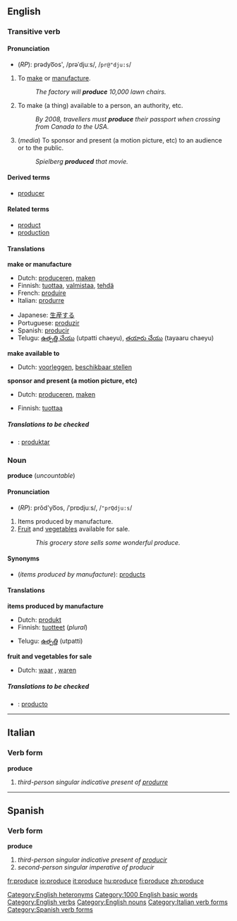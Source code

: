 ==English==

{{rank|support|bit|Indian|825|produce|drawn|field|street}}

===Transitive verb===
{{en-infl-reg-other-e|produc|e||}}

====Pronunciation====
*(''RP''): prədyo͞os', /prəˈdjuːs/, /<tt>pr@"dju:s</tt>/

#To [[make]] or [[manufacture]].
#:''The factory will '''produce''' 10,000 lawn chairs.''
#To make (a thing) available to a person, an authority, etc.
#:''By 2008, travellers must '''produce''' their passport when crossing from Canada to the USA.''
#(''media'') To sponsor and present (a motion picture, etc) to an audience or to the public.
#:''Spielberg '''produced''' that movie.''

====Derived terms====
*[[producer]]

====Related terms====
*[[product]]
*[[production]]

====Translations====

'''make or manufacture'''
{{top}}
*Dutch: [[produceren]], [[maken]]
*Finnish: [[tuottaa]], [[valmistaa]], [[tehdä]]
*French: [[produire]]
*Italian: [[produrre]]
{{mid}}
*Japanese: [[生産]]する
*Portuguese: [[produzir]]
*Spanish: [[producir]]
*Telugu: [[ఉత్పత్తి చేయు]] (utpatti chaeyu), [[తయారు చేయు]] (tayaaru chaeyu)
{{bottom}}

'''make available to'''
{{top}}
*Dutch: [[voorleggen]], [[beschikbaar stellen]]
{{mid}}
{{bottom}}

'''sponsor and present (a motion picture, etc)'''
{{top}}
*Dutch: [[produceren]], [[maken]]
{{mid}}
*Finnish: [[tuottaa]]
{{bottom}}

=====Translations to be checked=====
<!--Remove this section once all of the translations below have been moved into the tables above.-->
{{checktrans}}
*{{ttbc|Ido}}: [[produktar]]

===Noun===
'''produce''' (''uncountable'')

====Pronunciation====
*(''RP''): prŏd'yo͞os, /ˈprɒdjuːs/, /<tt>"prQdju:s</tt>/

#Items produced by manufacture.
#[[Fruit]] and [[vegetable]]s available for sale.
#:''This grocery store sells some wonderful produce.''

====Synonyms====
*(''items produced by manufacture''): [[product]]s

====Translations====

'''items produced by manufacture'''
{{top}}
*Dutch: [[produkt]] {{n}}
*Finnish: [[tuotteet]] (''plural'')
{{mid}}
*Telugu: [[ఉత్పత్తి]] (utpatti)
{{bottom}}

'''fruit and vegetables for sale'''
{{top}}
*Dutch: [[waar]] {{f}}, [[waren]] {{f}} {{p}}
{{mid}}
{{bottom}}

=====Translations to be checked=====
<!--Remove this section once all of the translations below have been moved into the tables above.-->
{{checktrans}}
*{{ttbc|Spanish}}: [[producto]]

[[Category:English heteronyms]]
[[Category:1000 English basic words]]
[[Category:English verbs]]
[[Category:English nouns]]

----

==Italian==
===Verb form===
'''produce'''

# ''third-person singular indicative present of [[produrre]]''
[[Category:Italian verb forms]]

----
==Spanish==
===Verb form===
'''produce'''

# ''third-person singular indicative present of [[producir]]''
# ''second-person singular imperative of producir''

[[Category:Spanish verb forms]]

[[fr:produce]]
[[io:produce]]
[[it:produce]]
[[hu:produce]]
[[fi:produce]]
[[zh:produce]]